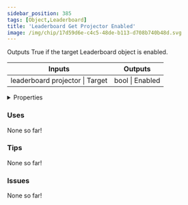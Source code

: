 ```yaml
---
sidebar_position: 385
tags: [Object,Leaderboard]
title: 'Leaderboard Get Projector Enabled'
image: /img/chip/17d59d6e-c4c5-48de-b113-d708b740b48d.svg
---
```


Outputs True if the target Leaderboard object is enabled.



<IChip uuid="17d59d6e-c4c5-48de-b113-d708b740b48d"/>

<table><thead><tr><th>Inputs</th><th>Outputs</th></tr></thead><tbody><tr><td>leaderboard projector | Target</td><td>bool | Enabled</td></tr></tbody></table>

<details>
  <summary>Properties</summary>
  <div>
    <div>
    <table>
      <tbody>
        <tr>
          <td>Is beta required?</td>
          <td>No</td>
        </tr>
        <tr>
          <td>Is chip a trolling risk?</td>
          <td>No</td>
        </tr>
        <tr>
          <td>Is chip a role assignment risk?</td>
          <td>No</td>
        </tr>
        <tr>
          <td>Chip UUID</td>
          <td>17d59d6e-c4c5-48de-b113-d708b740b48d</td>
        </tr>
        <tr>
          <td>Room availability</td>
          <td>Available everywhere</td>
        </tr>
      </tbody>
    </table>
    </div>
  </div>
</details>

### Uses

None so far!

### Tips

None so far!

### Issues

None so far!